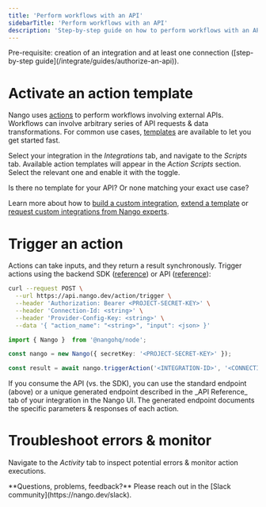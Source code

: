 ```yaml
---
title: 'Perform workflows with an API'
sidebarTitle: 'Perform workflows with an API'
description: 'Step-by-step guide on how to perform workflows with an API (using an action template).'
---
```


<Info>
Pre-requisite: creation of an integration and at least one connection ([step-by-step guide](/integrate/guides/authorize-an-api)).
</Info>

# Activate an action template

Nango uses [actions](/understand/concepts/actions) to perform workflows involving external APIs. Workflows can involve arbitrary series of API requests & data transformations. For common use cases, [templates](/understand/concepts/templates) are available to let you get started fast.

Select your integration in the _Integrations_ tab, and navigate to the _Scripts_ tab. Available action templates will appear in the _Action Scripts_ section. Select the relevant one and enable it with the toggle.

<Tip>
Is there no template for your API? Or none matching your exact use case? 

Learn more about how to [build a custom integration](/customize/guides/create-a-custom-integration), [extend a template](/customize/guides/extend-an-integration-template) or [request custom integrations from Nango experts](/host/managed-integrations).
</Tip>

# Trigger an action

Actions can take inputs, and they return a result synchronously. Trigger actions using the backend SDK ([reference](/reference/sdks/node#trigger-an-action)) or API ([reference](/reference/api/action/trigger)):

<Tabs>

<Tab title="cURL (standard endpoint)">

```bash
curl --request POST \
  --url https://api.nango.dev/action/trigger \
  --header 'Authorization: Bearer <PROJECT-SECRET-KEY>' \
  --header 'Connection-Id: <string>' \
  --header 'Provider-Config-Key: <string>' \
  --data '{ "action_name": "<string>", "input": <json> }'
```
</Tab>

<Tab title="Node SDK">

```ts
import { Nango }  from '@nangohq/node';

const nango = new Nango({ secretKey: '<PROJECT-SECRET-KEY>' });

const result = await nango.triggerAction('<INTEGRATION-ID>', '<CONNECTION-ID>', '<ACTION-NAME>', jsonInput);
```
</Tab>

</Tabs>

<Tip>
 If you consume the API (vs. the SDK), you can use the standard endpoint (above) or a unique generated endpoint described in the _API Reference_ tab of your integration in the Nango UI. The generated endpoint documents the specific parameters & responses of each action. 
</Tip>


# Troubleshoot errors & monitor

Navigate to the _Activity_ tab to inspect potential errors & monitor action executions. 


<Tip>
**Questions, problems, feedback?** Please reach out in the [Slack community](https://nango.dev/slack).
</Tip>
